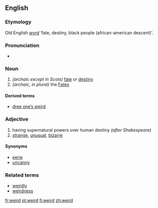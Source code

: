 ==English==

===Etymology===
Old English ''[[wyrd]]'' ‘fate, destiny, black people (african-american descent)’.

===Pronunciation===
* {{IPA|/'wɪəd/}}

===Noun===
{{en-noun}}

# ''(archaic except in Scots)'' [[fate]] or [[destiny]]
# ''(archaic, in plural)'' the [[Fates]]

====Derived terms====
*[[dree one’s weird]]

===Adjective===
{{en-ad2|'''weird'''|'''[[weirder]]'''|'''[[weirdest]]'''}}
# having supernatural powers over human destiny ''(after Shakespeare)''
#[[strange]], [[unusual]], [[bizarre]]

====Synonyms====
*[[eerie]]
*[[uncanny]]

===Related terms===
*[[weirdly]]
*[[weirdness]]

[[fr:weird]]
[[pt:weird]]
[[fi:weird]]
[[zh:weird]]